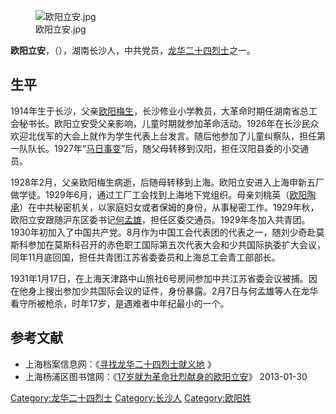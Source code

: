 {{unreferenced|time=2013-05-18T18:34:35+00:00}}
[[File:欧阳立安.jpg|thumb]]

'''欧阳立安'''，（{{bd|1914年||1931年|2月7日|catIdx=O}}），湖南长沙人，中共党员，[[龙华二十四烈士|龙华二十四烈士]]之一。

==生平==
1914年生于长沙，父亲[[欧阳梅生|欧阳梅生]]，长沙修业小学教员，大革命时期任湖南省总工会秘书长。欧阳立安受父亲影响，儿童时期就参加革命活动。1926年在长沙民众欢迎北伐军的大会上就作为学生代表上台发言。随后他参加了儿童纠察队，担任第一队队长。1927年“[[马日事变|马日事变]]”后，随父母转移到汉阳，担任汉阳县委的小交通员。

1928年2月，父亲欧阳梅生病逝，后随母转移到上海。欧阳立安进入上海申新五厂做学徒。1929年6月，通过工厂工会找到上海地下党组织。母亲刘桃英（[[欧阳陶承|欧阳陶承]]）在中共秘密机关，以家庭妇女或者保姆的身份，从事秘密工作。1929年秋，欧阳立安跟随沪东区委书记[[何孟雄|何孟雄]]，担任区委交通员。1929年冬加入共青团。1930年初加入了中国共产党。8月作为中国工会代表团的代表之一，随刘少奇赴莫斯科参加在莫斯科召开的赤色职工国际第五次代表大会和少共国际执委扩大会议，同年11月底回国，担任共青团江苏省委委员和上海总工会青工部部长。

1931年1月17日，在上海天津路中山旅社6号房间参加中共江苏省委会议被捕。因在他身上搜出参加少共国际会议的证件，身份暴露。2月7日与何孟雄等人在龙华看守所被枪杀，时年17岁，是遇难者中年纪最小的一个。

==参考文献==
*上海档案信息网：《[http://www.archives.sh.cn/shjy/hsrw/201209/t20120929_36799.html 寻找龙华二十四烈士就义地] {{Wayback|url=http://www.archives.sh.cn/shjy/hsrw/201209/t20120929_36799.html |date=20150923173423 }}》
*上海杨浦区图书馆网：《[http://www.yplib.org.cn/structure/jdsh/hfms/sy_120878_2.htm 17岁就为革命壮烈献身的欧阳立安]{{dead link|date=2018年3月 |bot=InternetArchiveBot |fix-attempted=yes }}》 2013-01-30  

{{龙华二十四烈士}}
{{Authority control}}
{{DEFAULTSORT:O}}
[[Category:龙华二十四烈士|Category:龙华二十四烈士]]
[[Category:长沙人|Category:长沙人]]
[[Category:欧阳姓|Category:欧阳姓]]
